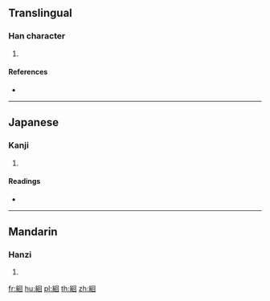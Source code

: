 {{character info/new}}
==Translingual==

===Han character===
{{Han char|rn=120|rad=糸|as=06|sn=12|four=|canj=VFWR}}

# {{defn|Han|sort=糸06}}

====References====
* {{Han ref|kx=0922.100|dkj=27411|dj=1356.030|hdz=53393.030|uh=7D57|ud=32087}}

----

==Japanese==

===Kanji===
{{ja-kanji|grade=|rs=糸06}}

# {{defn|lang=ja|sort=糸06}}

====Readings====
* {{ja-readings|on=[[こつ]] (kotsu), [[ごち]] (gochi)|kun=[[いとがめぐる]] (itogameguru)|nanori=}}

----

==Mandarin==

===Hanzi===
{{cmn-hanzi|pin=[[hú]] ([[hu2]])|wg=hu<sup>2</sup>}}

# {{defn|lang=cmn|sort=糸06}}

[[fr:絗]]
[[hu:絗]]
[[pl:絗]]
[[th:絗]]
[[zh:絗]]